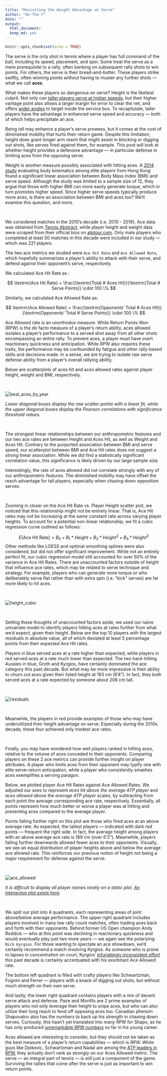 ```yaml
---
title: "Revisiting the Height Advantage on Serve"
author: "On-The-T"
date: ""
output:
  html_document:
  keep_md: yes
---
```



```r

knitr::opts_chunk$set(echo = TRUE)

```

The serve is the only shot in tennis where a player has full command of the ball, including its speed, placement, and spin. Some treat the serve as a mere prerequisite to a rally, often banking on subsequent rally shots to win points. For others, the serve is their bread-and-butter.  These players strike swiftly, often winning points without having to muster any further shots — what we call **aces**.

What makes these players so dangerous on serve? Height is the likeliest culprit. Not only can [taller players serve at higher speeds](https://pubmed.ncbi.nlm.nih.gov/23724606/), but their higher vantage point also allows a larger margin for error to clear the net, and offers [wider angles](https://jfawcette.myportfolio.com/serve-impact-height) to target inside the service box. To recapitulate, taller players have the advantage in enhanced serve speed and accuracy — both of which helps precipitate an ace.

Being tall may enhance a player's serve prowess, but it comes at the cost of diminished mobility that hurts their return game. Despite this limitation, height does grant longer arm reach that might assist in blocking or digging out shots, like serves fired against them, for example. This post will look at whether height provides a defensive advantage — in particular defense in limiting aces from the opposing serve.

Weight is another measure possibly associated with hitting aces. A [2014 study](https://www.ncbi.nlm.nih.gov/pmc/articles/PMC4096092/) evaluating body kinematics among elite players from Hong Kong found a significant linear association between Body Mass Index (BMI) and serve speed. Although the study was limited to a sample size of 12, they argue that those with higher BMI can more easily generate *torque*, which in turn promotes higher speed. Since higher serve speeds typically produce more aces, is there an association between BMI and aces too? We’ll examine this question, and more.

<br/>


We considered matches in the 2010’s decade (i.e. 2010 - 2019). Ace data was obtained from [Tennis Abstract](https://github.com/JeffSackmann/tennis_atp), while player height and weight data were scraped from their official bios on [atptour.com](atptour.com). Only male players who completed at least 50 matches in this decade were included in our study — which was 221 players.

The two ace metrics we studied were `Ace Hit Rate` and `Ace Allowed Rate`, which hopefully summarizes a player’s ability to attack with their serve, and defend against their opponent’s serve, respectively.  

We calculated Ace Hit Rate as :

$$ \textrm{Ace Hit Rate} = \frac{\textrm{Total # Aces Hit}}{\textrm{Total # Serve Points}} \cdot 100 \%  $$

Similarly, we calculated Ace Allowed Rate as:

$$ \textrm{Ace Allowed Rate} = \frac{\textrm{Opponents’ Total # Aces Hit}}{\textrm{Opponents’ Total # Serve Points}} \cdot 100 \%  $$


Ace Allowed rate is an unorthodox measure. While Return Points Won (RPW) is the de facto measure of a player’s return ability, aces allowed isolates a player’s performance to a served shot away from all other shots encompassing an entire rally. To prevent aces, a player must have overt reactionary quickness and anticipation. While RPW also requires these traits, the performance may be confounded by fatigue and other rally-based skills and decisions made. In a sense, we are trying to isolate raw serve defense ability from a player’s overall rallying ability. 

Below are scatterplots of aces hit and aces allowed rates against player height, weight and BMI, respectively. 

<br/>

<img src="plots/scatterplot.jpg" alt="best_aces_by_year" />

*Lower diagonal boxes display the raw scatter points with a linear fit, while the upper diagonal boxes display the Pearson correlations with significance threshold values.*

<br/>

The strongest linear relationships between our anthropometric features and our two ace rates are between Height and Aces Hit, as well as Weight and Aces Hit. Contrary to the purported association between BMI and serve speed, our scatterplot between BMI and Ace Hit rates does not suggest a strong linear association. While we did find a statistically significant correlation value, this significance is likely driven by our large sample size.

Interestingly, the rate of aces allowed did not correlate strongly with any of our anthropometric features. The diminished mobility may have offset the reach advantage for tall players, especially when chasing down opposition serves. 

<br/>

Zooming in closer on the Ace Hit Rate vs. Player Height scatter plot, we noticed that this relationship might not be entirely linear. That is, Ace Hit rates may not be increasing at the *same* constant rate across varying player heights. To account for a potential non-linear relationship, we fit a cubic regression curve outlined as follows: 

$$E[\text{Ace Hit Rate}] =  B_0 + B_1*Height + B_2*Height^2 + B_3*Height^3$$
Other methods like LOESS and optimal smoothing splines were also considered, but did not offer significant improvement. While not an entirely perfect fit, our cubic regression model still accounted for over 50% of the variance in Ace Hit Rates. There are unaccounted factors outside of height that influence ace rates, which may be related to serve technique and strategy. For example, players who can generate more torque or who deliberately serve flat rather than with extra spin (i.e. “kick” serves) are far more likely to hit aces. 

<br/>

<img src="plots/atp_height_univariate.jpg" alt="height_cubic" />

<br/>

Setting these thoughts of unaccounted factors aside, we used our naïve univariate model to identify players hitting aces at rates further from what we’d expect, given their height. Below are the top 10 players with the largest residuals in absolute value, all of which deviated at least 5 percentage points from their expected Ace Hit rates.

Players in blue served aces at a rate higher than expected, while players in red served aces at a rate much lower than expected. The two hard-hitting Aussies in blue, Groth and Kyrgios, have certainly dominated the ace category this past decade. But what may be more impressive is their ability to churn out aces given their listed height at 193 cm (6’4”). In fact, they both served aces at a rate expected by someone about 206 cm tall.

<br/>

<img src="plots/atp_height_residuals.jpg" alt="residuals" />

<br/>

Meanwhile, the players in red provide examples of those who may have underutilized their height advantage on serve.  Especially during the 2010s decade, these four achieved only modest ace rates.

<br/>

Finally, you may have wondered how well players ranked in hitting aces, relative to the volume of aces conceded to their opponents. Comparing players on these 2 ace metrics can provide further insight on player attributes. A player who limits aces from their opponent may typify one with elite serve-return anticipation, while a player who consistently smashes aces exemplifies a serving paragon.

Below, we plotted player Ace Hit Rates against Ace Allowed Rates. We adjusted our axes to represent  *aces hit above the average ATP player* and *aces allowed above the average ATP player* scales, by subtracting from each point the average corresponding ace rate, respectively. Essentially, all points represent how much better or worse a player was at hitting and preventing aces compared to the average player.

Points falling further right on this plot are those who fired aces at an above average rate. As expected, the tallest players — indicated with dark red points — frequent the right side. In fact, the average height among players with an above average ace rate is 189 cm (over 6'2"). Meanwhile, players falling further downwards allowed fewer aces to their opponents. Visually, we see an equal distribution of player heights above and below the average ace allowed rate. This reinforces our previous notion of height not being a major requirement for defense against the serve.

<br/>

<img src="plots/atp_trading_aces_total.jpg" alt="ace_allowed" />

*It is difficult to display all player names neatly on a static plot. [An interactive plot exists here](https://chart-studio.plotly.com/~petertea96/56).*

<br/>


We split our plot into 4 quadrants, each representing areas of joint above/below average performance. The upper right quadrant includes players involved in many low rally count matches, often trading aces back and forth with their opponents. Behind former US Open champion Andy Roddick — who at this point was declining in reactionary quickness and would eventually play just two more years — we again see the polarizing `Nick Kyrgios`. For those wanting to spectate an ace showdown, we'd certainly recommend a match involving Kyrgios. As someone who is prone to lapses in concentration on court, Kyrgios' [infuriatingly inconsistent effort](theguardian.com/sport/2016/oct/12/nick-kyrgios-row-serving-without-effort-not-returning-shanghai-masters) this past decade is certainly accentuated with his exorbitant Ace Allowed rate.
 
The bottom left quadrant is filled with crafty players like Schwartzman, Fognini and Ferrer — players with a knack of digging out shots, but without much strength on their own serve.

And lastly, the lower right quadrant contains players with a mix of decent serve attack and defense. Paire and Monfils are 2 prime examples of players who not only leverage their height to snipe aces, but who can also utilize their long reach to fend off opposing aces too. Canadian phenom Shapovalov also has the numbers to back up his strength in chasing down serves. Curiously, this hasn’t yet translated into many RPW for Shapo, as he has only produced [unremarkable RPW numbers](https://twitter.com/tennisabstract/status/1317170283099422724) so far in his young career. 

Aces allowed are interesting to consider, but they should not be taken as the best measure of a player’s return capabilities — which is RPW. While guys like Djokovic, Schwartzman and Nadal are among the [ATP leaders in RPW](http://www.tennisabstract.com/cgi-bin/leaders.cgi?f=s31w1), they actually don’t rank as strongly on our Aces Allowed metric. The serve — an integral part of tennis — is still just a component of the game. Surviving the rallies that come after the serve is just as important to win return points.

